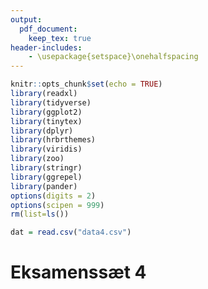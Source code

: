```yaml
---
output: 
  pdf_document:
    keep_tex: true
header-includes:
    - \usepackage{setspace}\onehalfspacing
---
```


```r
knitr::opts_chunk$set(echo = TRUE)
library(readxl)
library(tidyverse)
library(ggplot2)
library(tinytex)
library(dplyr)
library(hrbrthemes)
library(viridis)
library(zoo)
library(stringr)
library(ggrepel)
library(pander)
options(digits = 2)
options(scipen = 999)
rm(list=ls())
```

```r
dat = read.csv("data4.csv")
```


# Eksamenssæt 4